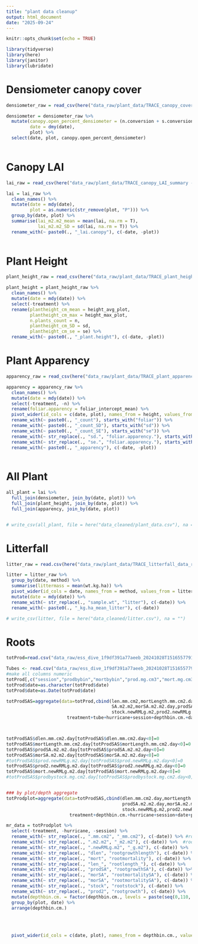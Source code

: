 ```yaml
---
title: "plant data cleanup"
output: html_document
date: "2025-09-24"
---
```


```r
knitr::opts_chunk$set(echo = TRUE)

library(tidyverse)
library(here)
library(janitor)
library(lubridate)

```

# Densiometer canopy cover
```r

densiometer_raw = read_csv(here("data_raw/plant_data/TRACE_canopy_cover_densiometer_RAW(raw data).csv"))

```


```r

densiometer = densiometer_raw %>% 
  mutate(canopy.open_percent_densiometer = (n.conversion + s.conversion + e.conversion + w.conversion)/4,
         date = dmy(date),
         plot) %>% 
  select(date, plot, canopy.open_percent_densiometer)
  

```


# Canopy LAI

```r

lai_raw = read_csv(here("data_raw/plant_data/TRACE_canopy_LAI_summary - 2025 02 21(LAI by plot - tidy).csv")) 

```

```r

lai = lai_raw %>% 
  clean_names() %>% 
  mutate(date = mdy(date),
         plot = as.numeric(str_remove(plot, "P"))) %>% 
  group_by(date, plot) %>% 
  summarise(lai_m2.m2_mean = mean(lai, na.rm = T),
            lai_m2.m2_SD = sd(lai, na.rm = T)) %>% 
  rename_with(~ paste0(., "_lai.canopy"), c(-date, -plot))
  
```

# Plant Height

```r
plant_height_raw = read_csv(here("data_raw/plant_data/TRACE_plant_height_measurements_summary(plot summary).csv"))
```

```r

plant_height = plant_height_raw %>% 
  clean_names() %>% 
  mutate(date = mdy(date)) %>% 
  select(-treatment) %>% 
  rename(plantheight_cm_mean = height_avg_plot,
         plantheight_cm_max = height_max_plot,
         n.plants_count = n,
         plantheight_cm_SD = sd,
         plantheight_cm_se = se) %>% 
  rename_with(~ paste0(., "_plant.height"), c(-date, -plot))

```


# Plant Apparency

```r

apparency_raw = read_csv(here("data_raw/plant_data/TRACE_plant_apparency_measurements_summary(plot summary).csv"))

```

```r

apparency = apparency_raw %>% 
  clean_names() %>% 
  mutate(date = mdy(date)) %>% 
  select(-treatment, -n) %>% 
  rename(foliar.apparency = foliar_intercept_mean) %>%
  pivot_wider(id_cols = c(date, plot), names_from = height, values_from = c(foliar.apparency, sd, se), names_sep = ".") %>% 
  rename_with(~ paste0(., "_count"), starts_with("foliar")) %>% 
  rename_with(~ paste0(., "_count_SD"), starts_with("sd")) %>% 
  rename_with(~ paste0(., "_count_SE"), starts_with("se")) %>% 
  rename_with(~ str_replace(., "sd.", "foliar.apparency."), starts_with("sd")) %>% 
  rename_with(~ str_replace(., "se.", "foliar.apparency."), starts_with("se")) %>% 
  rename_with(~ paste0(., "_apparency"), c(-date, -plot))
  

```



# All Plant

```r
all_plant = lai %>% 
  full_join(densiometer, join_by(date, plot)) %>% 
  full_join(plant_height, join_by(date, plot)) %>% 
  full_join(apparency, join_by(date, plot))


# write_csv(all_plant, file = here("data_cleaned/plant_data.csv"), na = "")
```


# Litterfall

```r

litter_raw = read.csv(here("data_raw/plant_data/TRACE_litterfall_data_raw_20230324(litterfall_production_per_baske).csv"))

```

```r

litter = litter_raw %>% 
  group_by(date, method) %>% 
  summarise(littermass = mean(wt.kg.ha)) %>% 
  pivot_wider(id_cols = date, names_from = method, values_from = littermass) %>% 
  mutate(date = mdy(date)) %>% 
  rename_with(~ str_replace(., "sample.wt", "litter"), c(-date)) %>% 
  rename_with(~ paste0(., "_kg.ha_mean_litter"), c(-date))

# write_csv(litter, file = here("data_cleaned/litter.csv"), na = "")


```


# Roots
```r
totProd=read.csv("data_raw/ess_dive_1f9df391a77aeeb_20241028T151655779170/data/totProdfinal2Dec9.2019.16.12.20.csv")

Tubes <- read.csv("data_raw/ess_dive_1f9df391a77aeeb_20241028T151655779170/data/Tubes.csv")
#make all columns numeric
totProd[,c("session","prodbybin","mortbybin","prod.mg.cm3","mort.mg.cm3","prod.mg.cm2","mort.mg.cm2","stock.mg.cm2","stock.mg.cm3")] <- sapply(totProd[,c("session","prodbybin","mortbybin","prod.mg.cm3","mort.mg.cm3","prod.mg.cm2","mort.mg.cm2","stock.mg.cm2","stock.mg.cm3")],as.numeric)
totProd$date=as.character(totProd$date)
totProd$date=as.Date(totProd$date)


```


```r
totProdSAS=aggregate(data=totProd,cbind(len.mm.cm2,mortLength.mm.cm2.day,dlen.mm.cm2.day,
                                        SA.m2.m2,morSA.m2.m2.day,prodSA.m2.m2.day,
                                        stock.newRMLg.m2,prod2.newRMLg.m2.day,mort.newRMLg.m2.day)~
                       treatment+tube+hurricane+session+depthbin.cm.+date+plot,FUN=sum,na.rm=T)



totProdSAS$dlen.mm.cm2.day[totProdSAS$dlen.mm.cm2.day<0]=0
totProdSAS$mortLength.mm.cm2.day[totProdSAS$mortLength.mm.cm2.day<0]=0
totProdSAS$prodSA.m2.m2.day[totProdSAS$prodSA.m2.m2.day<0]=0
totProdSAS$morSA.m2.m2.day[totProdSAS$morSA.m2.m2.day<0]=0
#totProdSAS$prod.newRMLg.m2.day[totProdSAS$prod.newRMLg.m2.day<0]=0
totProdSAS$prod2.newRMLg.m2.day[totProdSAS$prod2.newRMLg.m2.day<0]=0
totProdSAS$mort.newRMLg.m2.day[totProdSAS$mort.newRMLg.m2.day<0]=0
#totProdSAS$prodbystock.mg.cm2.day[totProdSAS$prodbystock.mg.cm2.day<0]=0


### by plot/depth aggregate
totProdplot=aggregate(data=totProdSAS,cbind(dlen.mm.cm2.day,mortLength.mm.cm2.day,len.mm.cm2,
                                            prodSA.m2.m2.day,morSA.m2.m2.day,SA.m2.m2,
                                            stock.newRMLg.m2,prod2.newRMLg.m2.day,mort.newRMLg.m2.day)~
                        treatment+depthbin.cm.+hurricane+session+date+plot,FUN=mean,na.rm=T)
```

```r
mr_data = totProdplot %>% 
  select(-treatment, -hurricane, -session) %>% 
  rename_with(~ str_replace(., ".mm.cm2", "_mm.cm2"), c(-date)) %>% #root length mm/cm^2
  rename_with(~ str_replace(., ".m2.m2", "_m2.m2"), c(-date)) %>%  #root SA M^2/m^2
  rename_with(~ str_replace(., ".newRMLg.m2", "_g.m2"), c(-date)) %>% 
  rename_with(~ str_replace(., "dlen", "rootgrowthlength"), c(-date)) %>% 
  rename_with(~ str_replace(., "mort", "rootmortality"), c(-date)) %>% 
  rename_with(~ str_replace(., "len_", "rootlength_"), c(-date)) %>% 
  rename_with(~ str_replace(., "prodSA", "rootgrowthSA"), c(-date)) %>% 
  rename_with(~ str_replace(., "morSA", "rootmortalitySA"), c(-date)) %>% 
  rename_with(~ str_replace(., "morSA", "rootmortalitySA"), c(-date)) %>% 
  rename_with(~ str_replace(., "stock", "rootstock"), c(-date)) %>% 
  rename_with(~ str_replace(., "prod2", "rootgrowth"), c(-date)) %>% 
  mutate(depthbin.cm. = factor(depthbin.cm., levels = paste(seq(0,110, by = 10), seq(10,120, by = 10), sep = "-"), ordered = T)) %>% 
  group_by(plot, date) %>% 
  arrange(depthbin.cm.)
  
  
  
  
  pivot_wider(id_cols = c(date, plot), names_from = depthbin.cm., values_from = colnames(.)[5:12])
  

```

